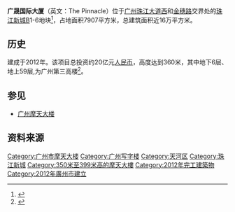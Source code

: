 {{Infobox building
|name               = 廣晟國際大廈<br>The Pinnacle
|image              = 花城汇 音乐喷泉 (2013-10-26) - panoramio Pinnacle(cropped).jpg
|caption            = 2013年的广晟国际大厦
|location           = {{CHN}}[[广东省|广东省]][[广州市|广州市]][[天河区|天河区]][[珠江西路|珠江西路]]17号
|alternate_names    =
|coordinates        = {{coord|23.1278|113.3180|region:CN-44_type:landmark|display=it}}
|status             = Complete
|building_type      = 商業辦公樓
|architectural_style = [[後現代主義建築|後現代主義建築]]
|start_date         = 2008
|completion_date    = 2012
|antenna_spire      = {{Convert|360|m|abbr=on}}
|roof               = {{Convert|311.9|m|abbr=on}}
|top_floor          = {{Convert|264.7|m|abbr=on}}
|floor_count        = 60<br>6層地下室
|floor_area         = {{Convert|118452|m2|abbr=on}}
|elevator_count     = 
|cost               = 
|architect          =广州瀚华建筑设计有限公司
|structural_engineer= 广州瀚华建筑设计有限公司
|main_contractor    = 广州市建筑集团有限公司

|references         = <ref>{{ctbuh|306}}</ref><ref>{{emporis|101125}}</ref><ref>{{skyscraperpage|75058}}</ref><ref>{{structurae|s0062029}}</ref>
}}
'''广晟国际大厦'''（英文：The Pinnacle）位于[[广州|广州]][[珠江大道西|珠江大道西]]和[[金穗路|金穗路]]交界处的[[珠江新城|珠江新城]]B1-6地块<ref>{{Cite web|title=广晟国际大厦（B1-6）绿地率高的商务项目|url=http://www.ycwb.com/ePaper/ycwb/html/2009-03/20/content_453892.htm|accessdate=2009-07-10|publisher=《[[羊城晚报|羊城晚报]]》}}{{dead link|date=2018年2月 |bot=InternetArchiveBot |fix-attempted=yes }}</ref>，占地面积7907平方米，总建筑面积近16万平方米。

==历史==
建成于2012年。该项目总投资约20亿元[[人民币|人民币]]，高度达到360米，其中地下6层、地上59层,为广州第三高楼<ref>{{Cite web|title=广州第三高楼广晟国际大厦动工|url=http://www.ycwb.com/xkb/2008-01/04/content_1743593.htm|accessdate=2009-07-10|publisher=《[[羊城晚报|羊城晚报]]》|archive-url=https://web.archive.org/web/20090427063201/http://www.ycwb.com/xkb/2008-01/04/content_1743593.htm|archive-date=2009-04-27|dead-url=yes}}</ref>。

== 参见 ==
*[[广州摩天大楼|广州摩天大楼]]

== 资料来源 ==
{{reflist|2}}

{{超高层摩天大楼}}
{{广州摩天大楼}}
{{Authority control}}
[[Category:广州市摩天大楼|Category:广州市摩天大楼]]
[[Category:广州写字楼|Category:广州写字楼]]
[[Category:天河区|Category:天河区]]
[[Category:珠江新城|Category:珠江新城]]
[[Category:350米至399米高的摩天大樓|Category:350米至399米高的摩天大樓]]
[[Category:2012年完工建築物|Category:2012年完工建築物]]
[[Category:2012年廣州市建立|Category:2012年廣州市建立]]